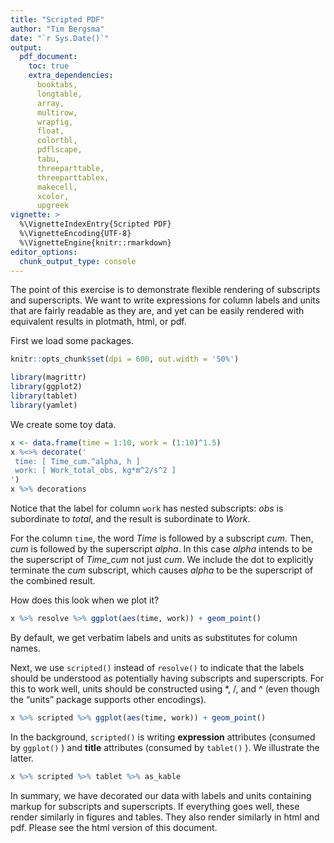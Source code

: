 ```yaml
---
title: "Scripted PDF"
author: "Tim Bergsma"
date: "`r Sys.Date()`"
output: 
  pdf_document:
    toc: true
    extra_dependencies:
      booktabs,
      longtable,
      array,
      multirow,
      wrapfig,
      float,
      colortbl,
      pdflscape,
      tabu,
      threeparttable,
      threeparttablex,
      makecell,
      xcolor,
      upgreek
vignette: >
  %\VignetteIndexEntry{Scripted PDF}
  %\VignetteEncoding{UTF-8}
  %\VignetteEngine{knitr::rmarkdown}
editor_options: 
  chunk_output_type: console
---
```


The point of this exercise is to demonstrate flexible rendering of 
subscripts and superscripts.  We want to write expressions for 
column labels and units that are fairly readable as they are, and
yet can be easily rendered with equivalent results in 
plotmath, html, or pdf.

First we load some packages.

```r
knitr::opts_chunk$set(dpi = 600, out.width = '50%')

```

```r
library(magrittr)
library(ggplot2)
library(tablet)
library(yamlet)
```

We create some toy data.

```r
x <- data.frame(time = 1:10, work = (1:10)^1.5)
x %<>% decorate('
 time: [ Time_cum.^alpha, h ]
 work: [ Work_total_obs, kg*m^2/s^2 ]
')
x %>% decorations
```

Notice that the label for column ```work``` has nested subscripts:  *obs* is
subordinate to *total*, and the result is subordinate to *Work*.

For the column ```time```, the word *Time* is followed by a subscript *cum*.
Then, *cum* is followed by the superscript *alpha*.
In this case *alpha* intends to be the superscript of *Time_cum* not just *cum*.
We include the dot to explicitly terminate the *cum*
subscript, which causes *alpha* to be the superscript of
the combined result.

How does this look when we plot it?
```r
x %>% resolve %>% ggplot(aes(time, work)) + geom_point()
```

By default, we get verbatim labels and units as substitutes for column names.

Next, we use ```scripted()``` instead of ```resolve()``` to indicate 
that the labels should be understood as
potentially having subscripts and superscripts.
For this to work well, units should be constructed
using *, /, and ^ (even though the "units"
package supports other encodings).

```r
x %>% scripted %>% ggplot(aes(time, work)) + geom_point()
```

In the background, ```scripted()``` is writing __expression__ attributes
(consumed by ```ggplot()``` ) and __title__ attributes (consumed by ```tablet()``` ).
We illustrate the latter.

```r
x %>% scripted %>% tablet %>% as_kable
```

In summary, we have decorated our data with labels and 
units containing markup for subscripts and superscripts.
If everything goes well, these render similarly 
in figures and tables.  They also render similarly in
html and pdf.  Please see the html version of this document.

